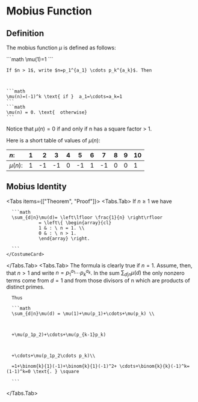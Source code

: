 
# Mobius Function

## Definition

The mobius function $\mu$ is defined as follows:

<CostumeCard name="Definition">
  ```math
  \mu(1)=1
  ```

    If $n > 1$, write $n=p_1^{a_1} \cdots p_k^{a_k}$. Then



    ```math
    \mu(n)=(-1)^k \text{ if }  a_1=\cdots=a_k=1
    ```
    ```math
    \mu(n) = 0. \text{  otherwise}
    ```

</CostumeCard>

Notice that $\mu(n) = 0$ if and only if n has a square factor > 1.

Here is a short table of values of $\mu(n)$:

| $n:$      |  1  |   2 | 3   | 4   | 5   | 6   | 7   | 8   | 9   | 10  |
| :-------- | :-: | --: | --- | --- | --- | --- | --- | --- | --- | --- |
| $\mu(n):$ |  1  |  -1 | -1  | 0   | -1  | 1   | -1  | 0   | 0   | 1   |

## Mobius Identity

<Tabs items={["Theorem", "Proof"]}>
  <Tabs.Tab>
    <CostumeCard name="Theorem">
      If $n \ge 1$ we have

      ```math
      \sum_{d|n}\mu(d)= \left\lfloor \frac{1}{n} \right\rfloor
                = \left\{ \begin{array}{cl}
                1 & : \ n = 1. \\
                0 & : \ n > 1.
                \end{array} \right.

      ```
    </CostumeCard>

  </Tabs.Tab>
  <Tabs.Tab>
    <CostumeCard name="Proof">
      The formula is clearly true if $n=1$. Assume, then, that $n>1$ and write $n=p_1^{a_1} \cdots p_k^{a_k}$.
      In the sum $\sum_{d|n}\mu(d)$ the only nonzero terms come from $d=1$ and from those divisors of n which are products of distinct primes.

      Thus

      ```math
      \sum_{d|n}\mu(d) = \mu(1)+\mu(p_1)+\cdots+\mu(p_k) \\



      +\mu(p_1p_2)+\cdots+\mu(p_{k-1}p_k)



      +\cdots+\mu(p_1p_2\cdots p_k)\\

      =1+\binom{k}{1}(-1)+\binom{k}{1}(-1)^2+ \cdots+\binom{k}{k}(-1)^k=(1-1)^k=0 \text{. } \square

      ```

</CostumeCard>

  </Tabs.Tab>
</Tabs>
